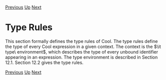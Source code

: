 [[Precedence|Previous]] [[The Cool Reference Manual|Up]] [[Type Environments|Next]]
= Type Rules =

This section formally defines the type rules of Cool. The type rules define the type of every Cool expression in a given context. The context is the $\it type\ environment$, which describes the type of every unbound identifier appearing in an expression. The type environment is described in Section 12.1. Section 12.2 gives the type rules.

[[Precedence|Previous]] [[The Cool Reference Manual|Up]] [[Type Environments|Next]]